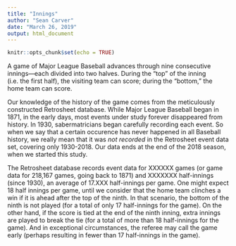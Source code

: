 ```yaml
---
title: "Innings"
author: "Sean Carver"
date: "March 26, 2019"
output: html_document
---
```


```r
knitr::opts_chunk$set(echo = TRUE)
```

A game of Major League Baseball advances through nine consecutive innings---each divided into two halves.  During the "top" of the inning (i.e. the first half), the visiting team can score; during the "bottom," the home team can score.

Our knowledge of the history of the game comes from the meticulously constructed Retrosheet database.  While Major League Baseball began in 1871, in the early days, most events under study forever disappeared from history.  In 1930, sabermatricians began carefully recording each event.  So when we say that a certain occurence has never happened in all Baseball history, we really mean that it was _not recorded_ in the Retrosheet event data set, covering only 1930-2018. Our data ends at the end of the 2018 season, when we started this study.

The Retrosheet database records event data for XXXXXX games (or game data for 218,167 games, going back to 1871) and XXXXXXX half-innings (since 1930), an average of 17.XXX half-innings per game.  One might expect 18 half innings per game, until we consider that the home team clinches a win if it is ahead after the top of the ninth.  In that scenario, the bottom of the ninth is not played (for a total of only 17 half-innings for the game).  On the other hand, if the score is tied at the end of the ninth inning, extra innings are played to break the tie (for a total of more than 18 half-innings for the game). And in exceptional circumstances, the referee may call the game early (perhaps resulting in fewer than 17 half-innings in the game).
